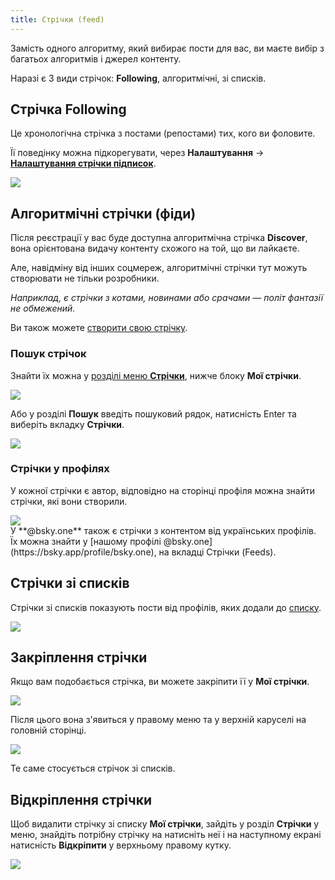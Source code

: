 ```yaml
---
title: Стрічки (feed)
---
```



Замість одного алгоритму, який вибирає пости для вас, ви маєте вибір з багатьох алгоритмів і джерел
контенту.

Наразі є 3 види стрічок: **Following**, алгоритмічні, зі списків.

## Стрічка **Following**

Це хронологічна стрічка з постами (репостами) тих, кого ви фоловите.

Її поведінку можна підкорегувати, через **Налаштування** &rarr;
**[Налаштування стрічки підписок](https://bsky.app/settings/following-feed)**.

<Img src="/images/feed-following-settings.png" ar="1098/1222" />

## Алгоритмічні стрічки (фіди)

Після реєстрації у вас буде доступна алгоритмічна стрічка **Discover**, вона орієнтована видачу
контенту схожого на той, що ви лайкаєте.

Але, навідміну від інших соцмереж, алгоритмічні стрічки тут можуть створювати не тільки розробники.

_Наприклад, є стрічки з котами, новинами або срачами — політ фантазії не обмежений._

Ви також можете [створити свою стрічку](/extra/custom-feed).

### Пошук стрічок

Знайти їх можна у [розділі меню **Стрічки**](https://bsky.app/feeds), нижче блоку **Мої стрічки**.

<Img src="/images/feeds-discover.png" ar="1577/1704" />

Або у розділі **Пошук** введіть пошуковий рядок, натисність Enter та виберіть вкладку **Стрічки**.

<Img src="/images/feed-search.png" ar="1104/732" />

### Стрічки у профілях

У кожної стрічки є автор, відповідно на сторінці профіля можна знайти стрічки, які вони створили.

<Img src="/images/feeds-in-profile.png" ar="1073/1558" />

<Aside type="tip">
  У **@bsky.one** також є стрічки з контентом від українських профілів. Їх можна знайти у [нашому
  профілі @bsky.one](https://bsky.app/profile/bsky.one), на вкладці Стрічки (Feeds).
</Aside>

## Стрічки зі списків

Стрічки зі списків показують пости від профілів, яких додали до [списку](/basics/list).

<Img src="/images/feeds-list.png" ar="1076/480" />

## Закріплення стрічки

Якщо вам подобається стрічка, ви можете закріпити її у **Мої стрічки**.

<Img src="/images/feeds-pin.png" ar="1094/412" />

Після цього вона з'явиться у правому меню та у верхній каруселі на головній сторінці.

<Img src="/images/feeds-pin2.png" ar="2139/610" />

Те саме стосується стрічок зі списків.

## Відкріплення стрічки

Щоб видалити стрічку зі списку **Мої стрічки**, зайдіть у розділ **Стрічки** у меню, знайдіть
потрібну стрічку на натисніть неї і на наступному екрані натисність **Відкріпити** у верхньому
правому кутку.

<Img src="/images/feeds-unpin.png" ar="1099/417" />
